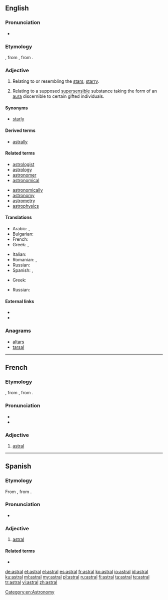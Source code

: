==English==

===Pronunciation===
* {{a|US}} {{IPA|/ˈæstɹəl/}}

===Etymology===
{{etyl|LL.|en}} {{term|astralis|lang=la}}, from {{etyl|la|en}} {{term|astrum||star|lang=la}}, from {{etyl|grc|en}} {{term|ἄστρον||star|tr=astron|sc=polytonic|lang=grc}}.

===Adjective===
{{en-adj}}

# Relating to or resembling the [[star]]s; [[starry]].
# {{context|theosophy|lang=en}} Relating to a supposed [[supersensible]] substance taking the form of an [[aura]] discernible to certain gifted individuals.

====Synonyms====
* {{sense|relating to stars}} [[starly]]

====Derived terms====
* [[astrally]]

====Related terms====
{{rel-top|}}
* [[astrologist]]
* [[astrology]]
* [[astronomer]]
* [[astronomical]]
{{rel-mid}}
* [[astronomically]]
* [[astronomy]]
* [[astrometry]]
* [[astrophysics]]
{{rel-bottom}}

====Translations====
{{trans-top|relating to or resembling the stars}}
* Arabic: {{t-|ar|نجمي|m|tr=najmi|sc=Arab}}, {{t-|ar|نجمية|f|tr=najmiya|sc=Arab}}
* Bulgarian: {{t-|bg|звезден}}
* French: {{t+|fr|astral}}
* Greek: {{t+|el|αστρικός|m|tr=astrikós}}, {{t-|el|αστρώος|m|tr=astróos}}
{{trans-mid}}
* Italian: {{t-|it|astrale}}
* Romanian: {{t-|ro|astral|m|n}}, {{t+|ro|stelar|m|n}}
* Russian: {{t+|ru|звёздный|tr=zvjózdnyj}}
* Spanish: {{t+|es|astral}}, {{t+|es|estelar}}
{{trans-bottom}}

{{trans-top|relating to a supposed supersensible substance}}
* Greek: {{t+|el|αστρικός|m|tr=astrikós}}
{{trans-mid}}
* Russian: {{t+|ru|астральный|tr=astrál'nyj}}
{{trans-bottom}}

====External links====
* {{R:Webster 1913}}
* {{R:Century 1911}}

===Anagrams===
* [[altars#English|altars]]
* [[tarsal#English|tarsal]]

[[Category:en:Astronomy]]

----

==French==

===Etymology===
{{etyl|LL.|fr}} {{term|astralis|lang=la}}, from {{etyl|la|fr}} {{term|astrum||star|lang=la}}, from {{etyl|grc|fr}} {{term|ἄστρον||star|tr=astron|sc=polytonic|lang=grc}}.

===Pronunciation===
* {{IPA|/as.tʁal/|lang=fr}}
* {{audio|Fr-astral.ogg|Audio}}

===Adjective===
{{fr-adj|mp=astraux}}

# [[#English|astral]]

----

==Spanish==

===Etymology===
From {{etyl|LL.|es}} {{term/t|la|astrālis}}, from {{etyl|la|es}} {{term|astrum|lang=la||star}}.

===Pronunciation===
* {{IPA|/asˈtɾal/|lang=es}}

===Adjective===
{{es-adj|mf|pl=astrales}}

# [[#English|astral]]

====Related terms====
* {{l/es|astro}}

[[de:astral]]
[[et:astral]]
[[el:astral]]
[[es:astral]]
[[fr:astral]]
[[ko:astral]]
[[io:astral]]
[[id:astral]]
[[ku:astral]]
[[ml:astral]]
[[my:astral]]
[[pl:astral]]
[[ru:astral]]
[[fi:astral]]
[[ta:astral]]
[[te:astral]]
[[tr:astral]]
[[vi:astral]]
[[zh:astral]]